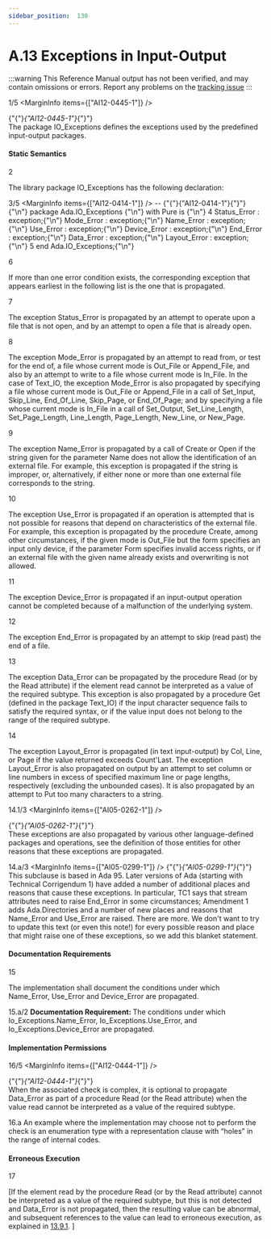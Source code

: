 ```yaml
---
sidebar_position:  130
---
```


# A.13 Exceptions in Input-Output

:::warning
This Reference Manual output has not been verified,
and may contain omissions or errors.
Report any problems on the [tracking issue](https://github.com/ada-lang-io/ada-lang-io/issues/20)
:::


<MarginText>1/5</MarginText>
<MarginInfo items={["AI12-0445-1"]} /><p>{"{"}<em>{"AI12-0445-1"}</em>{"}"} <br />The package IO_Exceptions defines the exceptions used  by the predefined input-output packages. <br /></p>


#### Static Semantics

<MarginText>2</MarginText>
<p>The library package IO_Exceptions has the following declaration: <br /></p>

<MarginText>3/5</MarginText>
<MarginInfo items={["AI12-0414-1"]} /><CodeBlock language="ada">
--  {"{"}{"AI12-0414-1"}{"}"}{"\n"} package Ada.IO_Exceptions {"\n"}   with  Pure is {"\n"}
<MarginText>4</MarginText>
   Status_Error : exception;{"\n"}   Mode_Error   : exception;{"\n"}   Name_Error   : exception;{"\n"}   Use_Error    : exception;{"\n"}   Device_Error : exception;{"\n"}   End_Error    : exception;{"\n"}   Data_Error   : exception;{"\n"}   Layout_Error : exception;{"\n"}
<MarginText>5</MarginText>
end Ada.IO_Exceptions;{"\n"}

</CodeBlock>
<MarginText>6</MarginText>
<p>If more than one error condition exists, the corresponding exception that appears earliest in the following list is the one that is propagated.<br /></p>

<MarginText>7</MarginText>
<p>The exception Status_Error is propagated by an attempt to operate upon a file that is not open, and by an attempt to open a file that is already open.<br /></p>

<MarginText>8</MarginText>
<p>The exception Mode_Error is propagated by an attempt to read from, or test for the end of, a file whose current mode is Out_File or Append_File, and also by an attempt to write to a file whose current mode is In_File. In the case of Text_IO, the exception Mode_Error is also propagated by specifying a file whose current mode is Out_File or Append_File in a call of Set_Input, Skip_Line, End_Of_Line, Skip_Page, or End_Of_Page; and by specifying a file whose current mode is In_File in a call of Set_Output, Set_Line_Length, Set_Page_Length, Line_Length, Page_Length, New_Line, or New_Page.<br /></p>

<MarginText>9</MarginText>
<p>The exception Name_Error is propagated by a call of Create or Open if the string given for the parameter Name does not allow the identification of an external file. For example, this exception is propagated if the string is improper, or, alternatively, if either none or more than one external file corresponds to the string.<br /></p>

<MarginText>10</MarginText>
<p>The exception Use_Error is propagated if an operation is attempted that is not possible for reasons that depend on characteristics of the external file. For example, this exception is propagated by the procedure Create, among other circumstances, if the given mode is Out_File but the form specifies an input only device, if the parameter Form specifies invalid access rights, or if an external file with the given name already exists and overwriting is not allowed.<br /></p>

<MarginText>11</MarginText>
<p>The exception Device_Error is propagated if an input-output operation cannot be completed because of a malfunction of the underlying system.<br /></p>

<MarginText>12</MarginText>
<p>The exception End_Error is propagated by an attempt to skip (read past) the end of a file.<br /></p>

<MarginText>13</MarginText>
<p>The exception Data_Error can be propagated by the procedure Read (or by the Read attribute) if the element read cannot be interpreted as a value of the required subtype. This exception is also propagated by a procedure Get (defined in the package Text_IO) if the input character sequence fails to satisfy the required syntax, or if the value input does not belong to the range of the required subtype.<br /></p>

<MarginText>14</MarginText>
<p>The exception Layout_Error is propagated (in text input-output) by Col, Line, or Page if the value returned exceeds Count'Last. The exception Layout_Error is also propagated on output by an attempt to set column or line numbers in excess of specified maximum line or page lengths, respectively (excluding the unbounded cases). It is also propagated by an attempt to Put too many characters to a string.<br /></p>

<MarginText>14.1/3</MarginText>
<MarginInfo items={["AI05-0262-1"]} /><p>{"{"}<em>{"AI05-0262-1"}</em>{"}"} <br />These exceptions are also propagated by various other language-defined packages and operations, see the definition of those entities for other reasons that these exceptions are propagated.<br /></p>

<MarginText>14.a/3</MarginText>
<MarginInfo items={["AI05-0299-1"]} /><Admonition type="aarm" aarm="reason" title="Reason: ">
<strong></strong>{"{"}<em>{"AI05-0299-1"}</em>{"}"} <br />This subclause is based in Ada 95. Later versions of Ada (starting with Technical Corrigendum 1) have added a number of additional places and reasons that cause these exceptions. In particular, TC1 says that stream attributes need to raise End_Error in some circumstances; Amendment 1 adds Ada.Directories and a number of new places and reasons that Name_Error and Use_Error are raised. There are more. We don't want to try to update this text (or even this note!) for every possible reason and place that might raise one of these exceptions, so we add this blanket statement. <br /></Admonition>


#### Documentation Requirements

<MarginText>15</MarginText>
<p>The implementation shall document the conditions under which Name_Error, Use_Error and Device_Error are propagated. <br /></p>

<MarginText>15.a/2</MarginText>
<Admonition type="aarm" aarm="note" title="Note: ">
<strong>Documentation Requirement: </strong>The conditions under which Io_Exceptions.Name_Error, Io_Exceptions.Use_Error, and Io_Exceptions.Device_Error are propagated.<br /></Admonition>


#### Implementation Permissions

<MarginText>16/5</MarginText>
<MarginInfo items={["AI12-0444-1"]} /><p>{"{"}<em>{"AI12-0444-1"}</em>{"}"} <br />When  the associated check is  complex, it is optional to  propagate Data_Error as part of a procedure Read (or the Read attribute) when  the value read cannot be interpreted as a value of the required subtype. <br /></p>

<MarginText>16.a</MarginText>
<Admonition type="aarm" aarm="ramification" title="Ramification: ">
<strong></strong>An example where the implementation may choose not to perform the check is an enumeration type with a representation clause with &ldquo;holes&rdquo; in the range of internal codes.<br /></Admonition>


#### Erroneous Execution

<MarginText>17</MarginText>
<p>[If the element read by the procedure Read (or by the Read attribute) cannot be interpreted as a value of the required subtype, but this is not detected and Data_Error is not propagated, then the resulting value can be abnormal, and subsequent references to the value can lead to erroneous execution, as explained in <a href="../AA-13/AA-13.9#Subclause_13.9.1">13.9.1</a>. ]<br /></p>

